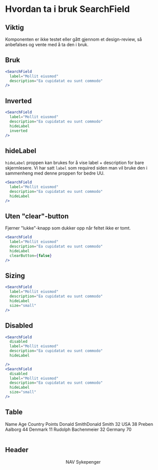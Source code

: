 

<Meta title="ds-react/form/search-field/intro" />

# Hvordan ta i bruk SearchField

## Viktig

Komponenten er ikke testet eller gått gjennom et design-review, så anbefalses og vente med å ta den i bruk.

## Bruk

```jsx
<SearchField
  label="Mollit eiusmod"
  description="Ea cupidatat eu sunt commodo"
/>
```

<Canvas>
  <div style={{ width: 300 }}>
    <SearchField
      label="Mollit eiusmod"
      description="Ea cupidatat eu sunt commodo"
    />
  </div>
</Canvas>

## Inverted

```jsx
<SearchField
  label="Mollit eiusmod"
  description="Ea cupidatat eu sunt commodo"
  hideLabel
  inverted
/>
```

<Canvas>
  <div
    style={{
      width: 300,
      padding: "1rem",
      background: "var(--navds-global-color-gray-900)",
    }}
  >
    <SearchField
      inverted
      hideLabel
      label="Mollit eiusmod"
      description="Ea cupidatat eu sunt commodo"
    />
  </div>
</Canvas>

## hideLabel

`hideLabel` proppen kan brukes for å vise label + description for bare skjermlesere.
Vi har satt `label` som required siden man vil bruke den i sammenheng med denne proppen for bedre UU.

```jsx
<SearchField
  label="Mollit eiusmod"
  description="Ea cupidatat eu sunt commodo"
  hideLabel
/>
```

<Canvas>
  <div style={{ width: 300 }}>
    <SearchField
      label="Mollit eiusmod"
      description="Ea cupidatat eu sunt commodo"
      hideLabel
    />
  </div>
</Canvas>

## Uten "clear"-button

Fjerner "lukke"-knapp som dukker opp når feltet ikke er tomt.

```jsx
<SearchField
  label="Mollit eiusmod"
  description="Ea cupidatat eu sunt commodo"
  hideLabel
  clearButton={false}
/>
```

<Canvas>
  <div style={{ width: 300 }}>
    <SearchField
      label="Mollit eiusmod"
      description="Ea cupidatat eu sunt commodo"
      hideLabel
      clearButton={false}
    />
  </div>
</Canvas>

## Sizing

```jsx
<SearchField
  label="Mollit eiusmod"
  description="Ea cupidatat eu sunt commodo"
  hideLabel
  size="small"
/>
```

<Canvas>
  <div style={{ width: 300 }}>
    <SearchField
      label="Mollit eiusmod"
      description="Ea cupidatat eu sunt commodo"
      hideLabel
      size="small"
    />
  </div>
</Canvas>

## Disabled

```jsx
<SearchField
  disabled
  label="Mollit eiusmod"
  description="Ea cupidatat eu sunt commodo"
  hideLabel

/>
<SearchField
  disabled
  label="Mollit eiusmod"
  description="Ea cupidatat eu sunt commodo"
  hideLabel
  size="small"
/>
```

<Canvas>
  <div style={{ width: 300 }}>
    <SearchField
      disabled
      label="Mollit eiusmod"
      description="Ea cupidatat eu sunt commodo"
      hideLabel
    />
  </div>
  <SearchField
    disabled
    label="Mollit eiusmod"
    description="Ea cupidatat eu sunt commodo"
    hideLabel
    size="small"
  />
</Canvas>

## Table

<Canvas>
  <Table>
    <Table.Body>
      <Table.Row>
        <Table.HeaderCell scope="col">
          <SearchField
            label="Mollit eiusmod"
            description="Ea cupidatat eu sunt commodo"
            hideLabel
          />
        </Table.HeaderCell>
      </Table.Row>
      <Table.Row>
        <Table.HeaderCell scope="col">Name</Table.HeaderCell>
        <Table.HeaderCell scope="col">Age</Table.HeaderCell>
        <Table.HeaderCell scope="col">Country</Table.HeaderCell>
        <Table.HeaderCell scope="col">Points</Table.HeaderCell>
      </Table.Row>
      <Table.Row>
        <Table.HeaderCell scope="row">
          Donald SmithDonald Smith
        </Table.HeaderCell>
        <Table.DataCell>32</Table.DataCell>
        <Table.DataCell>USA</Table.DataCell>
        <Table.DataCell>38</Table.DataCell>
      </Table.Row>
      <Table.Row>
        <Table.HeaderCell scope="row">Preben Aalborg</Table.HeaderCell>
        <Table.DataCell>44</Table.DataCell>
        <Table.DataCell>Denmark</Table.DataCell>
        <Table.DataCell>11</Table.DataCell>
      </Table.Row>
      <Table.Row>
        <Table.HeaderCell scope="row">Rudolph Bachenmeier</Table.HeaderCell>
        <Table.DataCell>32</Table.DataCell>
        <Table.DataCell>Germany</Table.DataCell>
        <Table.DataCell>70</Table.DataCell>
      </Table.Row>
    </Table.Body>
  </Table>
</Canvas>

## Header

<Header>
  <Header.Title href="#">NAV Sykepenger</Header.Title>
  <div style={{ margin: "auto 1rem auto auto" }}>
    <SearchField
      label="Mollit eiusmod"
      description="Ea cupidatat eu sunt commodo"
      hideLabel
      size="small"
      inverted
    />
  </div>
  <Header.User name="Ola Normann" />
</Header>
